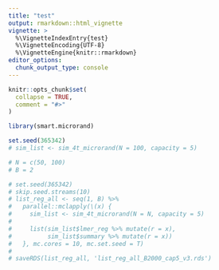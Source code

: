 ```yaml
---
title: "test"
output: rmarkdown::html_vignette
vignette: >
  %\VignetteIndexEntry{test}
  %\VignetteEncoding{UTF-8}
  %\VignetteEngine{knitr::rmarkdown}
editor_options: 
  chunk_output_type: console
---
```


```r
knitr::opts_chunk$set(
  collapse = TRUE,
  comment = "#>"
)
```

```r
library(smart.microrand)

set.seed(365342)
# sim_list <- sim_4t_microrand(N = 100, capacity = 5)

# N = c(50, 100)
# B = 2

# set.seed(365342)
# skip.seed.streams(10)
# list_reg_all <- seq(1, B) %>%
#   parallel::mclapply(\(x) {
#     sim_list <- sim_4t_microrand(N = N, capacity = 5)
# 
#     list(sim_list$lmer_reg %>% mutate(r = x),
#          sim_list$summary %>% mutate(r = x))
#   }, mc.cores = 10, mc.set.seed = T)
# 
# saveRDS(list_reg_all, 'list_reg_all_B2000_cap5_v3.rds')

```
